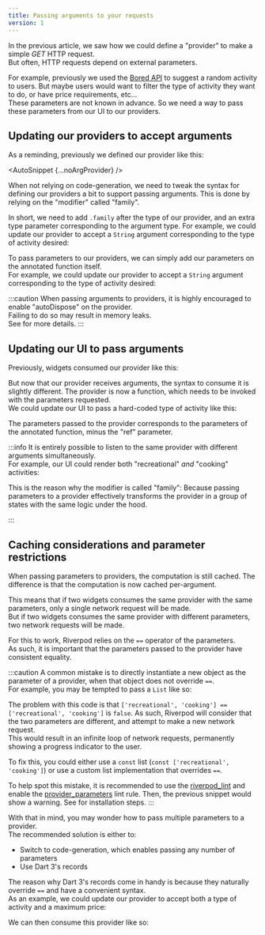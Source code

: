 ```yaml
---
title: Passing arguments to your requests
version: 1
---
```



In the previous article, we saw how we could define a "provider" to make
a simple _GET_ HTTP request.  
But often, HTTP requests depend on external parameters.

For example, previously we used the [Bored API](https://boredapi.com/)
to suggest a random activity to users.
But maybe users would want to filter the type of activity they want to do,
or have price requirements, etc...  
These parameters are not known in advance. So we need a way to pass
these parameters from our UI to our providers.

## Updating our providers to accept arguments

As a reminding, previously we defined our provider like this:

<AutoSnippet {...noArgProvider} />

<When codegen={false}>

When not relying on code-generation, we need to tweak the syntax for defining
our providers a bit to support passing arguments. This is done by relying on
the "modifier" called "family".

In short, we need to add `.family` after the type of our provider, and
an extra type parameter corresponding to the argument type.
For example, we could update our provider to accept a `String` argument
corresponding to the type of activity desired:

<AutoSnippet raw={family} />

</When>

<When codegen={true}>

To pass parameters to our providers, we can simply add our parameters
on the annotated function itself.  
For example, we could update our provider to accept a `String` argument
corresponding to the type of activity desired:

<AutoSnippet raw={codegenFamily} />

</When>

:::caution
When passing arguments to providers, it is highly encouraged to
enable "autoDispose" on the provider.  
Failing to do so may result in memory leaks.  
See <Link documentID="essentials/auto_dispose" /> for more details.
:::

## Updating our UI to pass arguments

Previously, widgets consumed our provider like this:

<AutoSnippet raw={consumerProvider} />

But now that our provider receives arguments, the syntax to consume it is slightly
different. The provider is now a function, which needs to be invoked with the parameters
requested.  
We could update our UI to pass a hard-coded type of activity like this:

<AutoSnippet raw={consumerFamily} />

<When codegen={true}>

The parameters passed to the provider corresponds to the parameters
of the annotated function, minus the "ref" parameter.

</When>

:::info
It is entirely possible to listen to the same provider with different arguments
simultaneously.  
For example, our UI could render both "recreational" _and_ "cooking" activities:

<AutoSnippet raw={multipleConsumerFamily} />

<When codegen={false}>

This is the reason why the modifier is called "family": Because passing
parameters to a provider effectively transforms the provider in a group of
states with the same logic under the hood.

</When>
:::

## Caching considerations and parameter restrictions

When passing parameters to providers, the computation is still cached.
The difference is that the computation is now cached per-argument.

This means that if two widgets consumes the same provider with the same
parameters, only a single network request will be made.  
But if two widgets consumes the same provider with different parameters,
two network requests will be made.

For this to work, Riverpod relies on the `==` operator of the parameters.  
As such, it is important that the parameters passed to the provider
have consistent equality.

:::caution
A common mistake is to directly instantiate a new object as the parameter
of a provider, when that object does not override `==`.  
For example, you may be tempted to pass a `List` like so:

<AutoSnippet raw={consumerListFamily} />

The problem with this code is that `['recreational', 'cooking'] == ['recreational', 'cooking']` is `false`.
As such, Riverpod will consider that the two parameters are different,
and attempt to make a new network request.  
This would result in an infinite loop of network requests, permanently
showing a progress indicator to the user.

To fix this, you could either use a `const` list (`const ['recreational', 'cooking']`)
or use a custom list implementation that overrides `==`.

To help spot this mistake, it is recommended to use the [riverpod_lint](https://pub.dev/packages/riverpod_lint)
and enable the [provider_parameters](https://github.com/rrousselGit/riverpod/tree/master/packages/riverpod_lint#provider_parameters)
lint rule. Then, the previous snippet would show a warning.
See <Link documentID="introduction/getting_started" hash="enabling-riverpod_lintcustom_lint" /> for installation steps.
:::

<When codegen={false}>

With that in mind, you may wonder how to pass multiple parameters to a provider.  
The recommended solution is either to:

- Switch to code-generation, which enables passing any number of parameters
- Use Dart 3's records

The reason why Dart 3's records come in handy is because they
naturally override `==` and have a convenient syntax.  
As an example, we could update our provider to accept both a type of activity
and a maximum price:

<AutoSnippet raw={tupleFamily} />

We can then consume this provider like so:

<AutoSnippet raw={consumerTupleFamily} />

</When>
